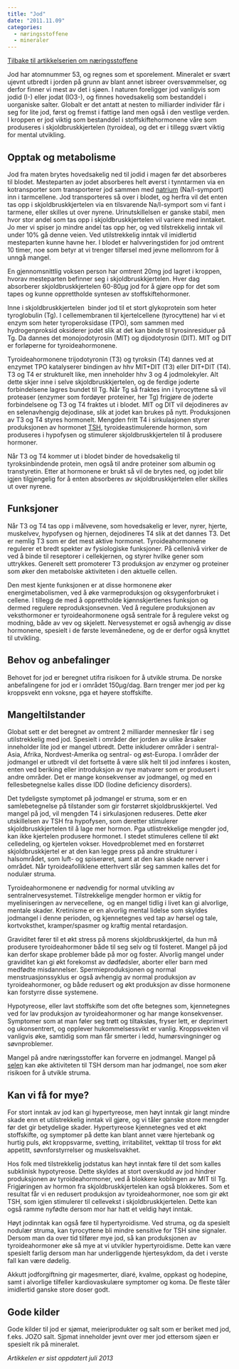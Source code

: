 ```yaml
---
title: "Jod"
date: "2011.11.09"
categories: 
  - næringsstoffene
  - mineraler
---
```


[Tilbake til artikkelserien om næringsstoffene](../../naeringsstoffer.html)

Jod har atomnummer 53, og regnes som et sporelement. Mineralet er svært ujevnt utbredt i jorden på grunn av blant annet isbreer oversvømmelser, og derfor finner vi mest av det i sjøen. I naturen foreligger jod vanligvis som jodid (I-) eller jodat (IO3-), og finnes hovedsakelig som bestanddel i uorganiske salter. Globalt er det antatt at nesten to milliarder individer får i seg for lite jod, først og fremst i fattige land men også i den vestlige verden. I kroppen er jod viktig som bestanddel i stoffskiftehormonene våre som produseres i skjoldbruskkjertelen (tyroidea), og det er i tillegg svært viktig for mental utvikling.

## Opptak og metabolisme

Jod fra maten brytes hovedsakelig ned til jodid i magen før det absorberes til blodet. Mesteparten av jodet absorberes helt øverst i tynntarmen via en kotransporter som transporterer jod sammen med [natrium](natrium-klor.qmd) (Na/I-symport) inn i tarmcellene. Jod transporteres så over i blodet, og herfra vil det enten tas opp i skjoldbruskkjertelen via en tilsvarende Na/I-symport som vi fant i tarmene, eller skilles ut over nyrene. Urinutskillelsen er ganske stabil, men hvor stor andel som tas opp i skjoldbruskkjertelen vil variere med inntaket. Jo mer vi spiser jo mindre andel tas opp her, og ved tilstrekkelig inntak vil under 10% gå denne veien. Ved utilstrekkelig inntak vil imidlertid mesteparten kunne havne her. I blodet er halvveringstiden for jod omtrent 10 timer, noe som betyr at vi trenger tilførsel med jevne mellomrom for å unngå mangel.

En gjennomsnittlig voksen person har omtrent 20mg jod lagret i kroppen, hvorav mesteparten befinner seg i skjoldbruskkjertelen. Hver dag absorberer skjoldbruskkjertelen 60-80µg jod for å gjøre opp for det som tapes og kunne opprettholde syntesen av stoffskiftehormoner.

Inne i skjoldbruskkjertelen  binder jod til et stort glykoprotein som heter tyroglobulin (Tg). I cellemembranen til kjertelcellene (tyrocyttene) har vi et enzym som heter tyroperoksidase (TPO), som sammen med hydrogenproksid oksiderer jodet slik at det kan binde til tyrosinresiduer på Tg. Da dannes det monojodotyrosin (MIT) og dijodotyrosin (DIT). MIT og DIT er forløperne for tyroideahormonene.

Tyroideahormonene trijodotyronin (T3) og tyroksin (T4) dannes ved at enzymet TPO katalyserer bindingen av hhv MIT+DIT (T3) eller DIT+DIT (T4). T3 og T4 er strukturelt like, men inneholder hhv 3 og 4 jodmolekyler. Alt dette skjer inne i selve skjoldbruskkjertelen, og de ferdige joderte forbindelsene lagres bundet til Tg. Når Tg så fraktes inn i tyrocyttene så vil proteaser (enzymer som fordøyer proteiner, her Tg) frigjøre de joderte forbindelsene og T3 og T4 fraktes ut i blodet. MIT og DIT vil dejodineres av en selenavhengig dejodinase, slik at jodet kan brukes på nytt. Produksjonen av T3 og T4 styres hormonelt. Mengden fritt T4 i sirkulasjonen styrer produksjonen av hormonet [TSH](../hormoner/hypofysehormonene.qmd), tyroideastimulerende hormon, som produseres i hypofysen og stimulerer skjoldbruskkjertelen til å produsere hormoner.

Når T3 og T4 kommer ut i blodet binder de hovedsakelig til tyroksinbindende protein, men også til andre proteiner som albumin og transtyretin. Etter at hormonene er brukt så vil de brytes ned, og jodet blir igjen tilgjengelig for å enten absorberes av skjoldbruskkjertelen eller skilles ut over nyrene.

## Funksjoner

Når T3 og T4 tas opp i målvevene, som hovedsakelig er lever, nyrer, hjerte, muskelvev, hypofysen og hjernen, dejodineres T4 slik at det dannes T3. Det er nemlig T3 som er det mest aktive hormonet. Tyroideahormonene regulerer et bredt spekter av fysiologiske funksjoner. På cellenivå virker de ved å binde til reseptorer i cellekjernen, og styrer hvilke gener som uttrykkes. Generelt sett promoterer T3 produksjon av enzymer og proteiner som øker den metabolske aktiviteten i den aktuelle cellen.

Den mest kjente funksjonen er at disse hormonene øker energimetabolismen, ved å øke varmeproduksjon og oksygenforbruket i cellene. I tillegg de med å opprettholde kjønnskjertlenes funksjon og dermed regulere reproduksjonsevnen. Ved å regulere produksjonen av veksthormoner er tyroideahormonene også sentrale for å regulere vekst og modning, både av vev og skjelett. Nervesystemet er også avhengig av disse hormonene, spesielt i de første levemånedene, og de er derfor også knyttet til utvikling.

## Behov og anbefalinger

Behovet for jod er beregnet utifra risikoen for å utvikle struma. De norske anbefalingene for jod er i området 150µg/dag. Barn trenger mer jod per kg kroppsvekt enn voksne, pga et høyere stoffskifte.

## Mangeltilstander

Globat sett er det beregnet av omtrent 2 milliarder mennesker får i seg utilstrekkelig med jod. Spesielt i områder der jorden av ulike årsaker inneholder lite jod er mangel utbredt. Dette inkluderer områder i sentral-Asia, Afrika, Nordvest-Amerika og sentral- og øst-Europa. I områder der jodmangel er utbredt vil det fortsette å være slik helt til jod innføres i kosten, enten ved beriking eller introduksjon av nye matvarer som er produsert i andre områder. Det er mange konsekvenser av jodmangel, og med en fellesbetegnelse kalles disse IDD (Iodine deficiency disorders).

Det tydeligste symptomet på jodmangel er struma, som er en samlebetegnelse på tilstander som gir forstørret skjoldbruskkjertel. Ved mangel på jod, vil mengden T4 i sirkulasjonen reduseres. Dette øker utskillelsen av TSH fra hypofysen, som deretter stimulerer skjoldbruskkjertelen til å lage mer hormon. Pga utlistrekkelige mengder jod, kan ikke kjertelen produsere hormonet. I stedet stimuleres cellene til økt celledeling, og kjertelen vokser. Hovedproblemet med en forstørret skjoldbruskkjertel er at den kan legge press på andre strukturer i halsområdet, som luft- og spiserøret, samt at den kan skade nerver i området. Når tyroideafolliklene etterhvert slår seg sammen kalles det for nodulær struma.

Tyroideahormonene er nødvendig for normal utvikling av sentralnervesystemet. Tilstrekkelige mengder hormon er viktig for myeliniseringen av nervecellene,  og en mangel tidlig i livet kan gi alvorlige, mentale skader. Kretinisme er en alvorlig mental lidelse som skyldes jodmangel i denne perioden, og kjennetegnes ved tap av hørsel og tale, kortvoksthet, kramper/spasmer og kraftig mental retardasjon.

Graviditet fører til et økt stress på morens skjoldbruskkjertel, da hun må produsere tyroideahormoner både til seg selv og til fosteret. Mangel på jod kan derfor skape problemer både på mor og foster. Alvorlig mangel under graviditet kan gi økt forekomst av dødfødsler, aborter eller barn med medfødte misdannelser. Spermieproduksjonen og normal menstruasjonssyklus er også avhengig av normal produksjon av tyroideahormoner, og både redusert og økt produksjon av disse hormonene kan forstyrre disse systemene.

Hypotyreose, eller lavt stoffskifte som det ofte betegnes som, kjennetegnes ved for lav produksjon av tyroideahormoner og har mange konsekvenser. Symptomer som at man føler seg trøtt og tiltaksløs, fryser lett, er deprimert og ukonsentrert, og opplever hukommelsessvikt er vanlig. Kroppsvekten vil vanligvis øke, samtidig som man får smerter i ledd, humørsvingninger og søvnproblemer.

Mangel på andre næringsstoffer kan forverre en jodmangel. Mangel på [selen](selen.qmd) kan øke aktiviteten til TSH dersom man har jodmangel, noe som øker risikoen for å utvikle struma.

## Kan vi få for mye?

For stort inntak av jod kan gi hypertyreose, men høyt inntak gir langt mindre skade enn et utilstrekkelig inntak vil gjøre, og vi tåler ganske store mengder før det gir betydelige skader. Hypertyreose kjennetegnes ved et økt stoffskifte, og symptomer på dette kan blant annet være hjertebank og hurtig puls, økt kroppsvarme, svetting, irritabilitet, vekttap til tross for økt appetitt, søvnforstyrrelser og muskelsvakhet.

Hos folk med tilstrekkelig jodstatus kan høyt inntak føre til det som kalles subklinisk hypotyreose. Dette skyldes at stort overskudd av jod hindrer produksjonen av tyroideahormoner, ved å blokkere koblingen av MIT til Tg. Frigjøringen av hormon fra skjoldbruskkjertelen kan også blokkeres. Som et resultat får vi en redusert produksjon av tyroideahormoner, noe som gir økt TSH, som igjen stimulerer til cellevekst i skjoldbruskkjertelen. Dette kan også ramme nyfødte dersom mor har hatt et veldig høyt inntak.

Høyt jodinntak kan også føre til hypertyroidisme. Ved struma, og da spesielt nodulær struma, kan tyrocyttene bli mindre sensitive for TSH sine signaler. Dersom man da over tid tilfører mye jod, så kan produksjonen av tyroideahormoner øke så mye at vi utvikler hypertyroidisme. Dette kan være spesielt farlig dersom man har underliggende hjertesykdom, da det i verste fall kan være dødelig.

Akkutt jodforgiftning gir magesmerter, diaré, kvalme, oppkast og hodepine, samt i alvorlige tilfeller kardiovaskulære symptomer og koma. De fleste tåler imidlertid ganske store doser godt.

## Gode kilder

Gode kilder til jod er sjømat, meieriprodukter og salt som er beriket med jod, f.eks. JOZO salt. Sjpmat inneholder jevnt over mer jod ettersom sjøen er spesielt rik på mineralet.

*Artikkelen er sist oppdatert juli 2013*
